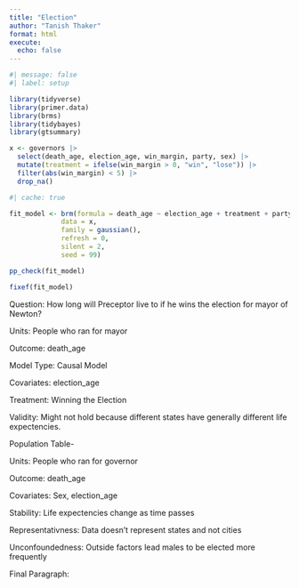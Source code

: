 ```yaml
---
title: "Election"
author: "Tanish Thaker"
format: html
execute: 
  echo: false
---
```


```r
#| message: false
#| label: setup

library(tidyverse)
library(primer.data)
library(brms)
library(tidybayes)
library(gtsummary)

x <- governors |> 
  select(death_age, election_age, win_margin, party, sex) |> 
  mutate(treatment = ifelse(win_margin > 0, "win", "lose")) |> 
  filter(abs(win_margin) < 5) |>
  drop_na()
```

```r
#| cache: true

fit_model <- brm(formula = death_age ~ election_age + treatment + party + sex,  
             data = x,
             family = gaussian(),
             refresh = 0,
             silent = 2,
             seed = 99)
```

```r
pp_check(fit_model)

fixef(fit_model)
```


Question: How long will Preceptor live to if he wins the election for mayor of Newton?

Units: People who ran for mayor

Outcome: death_age

Model Type: Causal Model

Covariates: election_age

Treatment: Winning the Election

Validity: Might not hold because different states have generally different life expectencies. 

Population Table-

Units: People who ran for governor

Outcome: death_age

Covariates: Sex, election_age

Stability: Life expectencies change as time passes

Representativness: Data doesn't represent states and not cities

Unconfoundedness: Outside factors lead males to be elected more frequently

Final Paragraph: 
